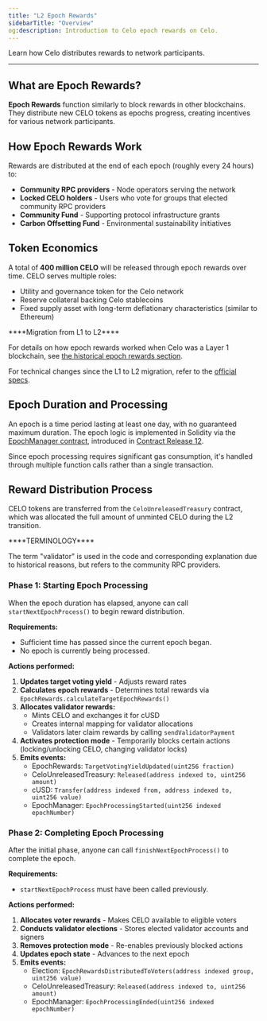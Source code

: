 ```yaml
---
title: "L2 Epoch Rewards"
sidebarTitle: "Overview"
og:description: Introduction to Celo epoch rewards on Celo.
---
```


Learn how Celo distributes rewards to network participants.

---

## What are Epoch Rewards?

**Epoch Rewards** function similarly to block rewards in other blockchains. They distribute new CELO tokens as epochs progress, creating incentives for various network participants.

## How Epoch Rewards Work

Rewards are distributed at the end of each epoch (roughly every 24 hours) to:

- **Community RPC providers** - Node operators serving the network
- **Locked CELO holders** - Users who vote for groups that elected community RPC providers
- **Community Fund** - Supporting protocol infrastructure grants
- **Carbon Offsetting Fund** - Environmental sustainability initiatives

## Token Economics

A total of **400 million CELO** will be released through epoch rewards over time. CELO serves multiple roles:

- Utility and governance token for the Celo network
- Reserve collateral backing Celo stablecoins
- Fixed supply asset with long-term deflationary characteristics (similar to Ethereum)

<Note>
****Migration from L1 to L2****

For details on how epoch rewards worked when Celo was a Layer 1 blockchain, see [the historical epoch rewards section](/legacy/protocol/pos/epoch-rewards).

For technical changes since the L1 to L2 migration, refer to the [official specs](https://specs.celo.org/smart_contract_updates_from_l1.html#epochs-and-rewards).
</Note>

## Epoch Duration and Processing

An epoch is a time period lasting at least one day, with no guaranteed maximum duration.
The epoch logic is implemented in Solidity via the [EpochManager contract](/contracts/core-contracts), introduced in [Contract Release 12](https://github.com/celo-org/celo-monorepo/tree/core-contracts.v12).

Since epoch processing requires significant gas consumption, it's handled through multiple function calls rather than a single transaction.

## Reward Distribution Process

CELO tokens are transferred from the `CeloUnreleasedTreasury` contract, which was allocated the full amount of unminted CELO during the L2 transition.

<Note>
****TERMINOLOGY****

The term "validator" is used in the code and corresponding explanation due to historical reasons, but refers to the community RPC providers.
</Note>

### Phase 1: Starting Epoch Processing

When the epoch duration has elapsed, anyone can call `startNextEpochProcess()` to begin reward distribution.

**Requirements:**

- Sufficient time has passed since the current epoch began.
- No epoch is currently being processed.

**Actions performed:**

1. **Updates target voting yield** - Adjusts reward rates
2. **Calculates epoch rewards** - Determines total rewards via `EpochRewards.calculateTargetEpochRewards()`
3. **Allocates validator rewards:**
   - Mints CELO and exchanges it for cUSD
   - Creates internal mapping for validator allocations
   - Validators later claim rewards by calling `sendValidatorPayment`
4. **Activates protection mode** - Temporarily blocks certain actions (locking/unlocking CELO, changing validator locks)
5. **Emits events:**
   - EpochRewards: `TargetVotingYieldUpdated(uint256 fraction)`
   - CeloUnreleasedTreasury: `Released(address indexed to, uint256 amount)`
   - cUSD: `Transfer(address indexed from, address indexed to, uint256 value)`
   - EpochManager: `EpochProcessingStarted(uint256 indexed epochNumber)`

### Phase 2: Completing Epoch Processing

After the initial phase, anyone can call `finishNextEpochProcess()` to complete the epoch.

**Requirements:**

- `startNextEpochProcess` must have been called previously.

**Actions performed:**

1. **Allocates voter rewards** - Makes CELO available to eligible voters
2. **Conducts validator elections** - Stores elected validator accounts and signers
3. **Removes protection mode** - Re-enables previously blocked actions
4. **Updates epoch state** - Advances to the next epoch
5. **Emits events:**
   - Election: `EpochRewardsDistributedToVoters(address indexed group, uint256 value)`
   - CeloUnreleasedTreasury: `Released(address indexed to, uint256 amount)`
   - EpochManager: `EpochProcessingEnded(uint256 indexed epochNumber)`